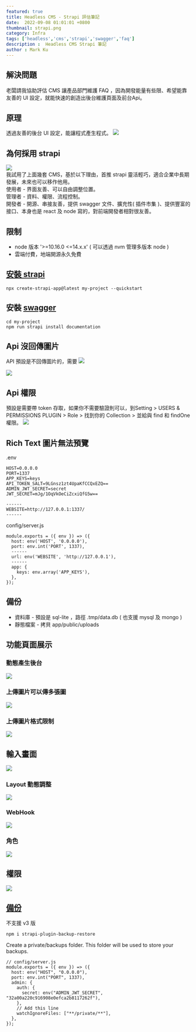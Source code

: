 ```yaml
---
featured: true
title: Headless CMS - Strapi 評估筆記 
date:  2022-09-08 01:01:01 +0800
thumbnail: strapi.png
category: Infra
tags: ['headless','cms','strapi','swagger','faq']
description :  Headless CMS Strapi 筆記
author : Mark Ku
---
```


## 解決問題
老闆請我協助評估 CMS 讓產品部門維護 FAQ ，因為開發能量有些限、希望能靠友善的 UI 設定，就能快速的創造出後台維護頁面及前台Api。

## 原理
透過友善的後台 UI 設定，能讓程式產生程式。
![](https://i.imgur.com/M6RfjZ8.png)  

## 為何採用 strapi
![](https://i.imgur.com/ONXbTAJ.jpg)  
我試用了上面幾套 CMS，基於以下理由，首推 strapi 靈活輕巧，適合企業中長期發展，未來也可以移作他用。   
使用者 - 界面友善、可以自由調整位置。  
管理者 - 資料、權限、流程控制。  
開發者 - 開源、串接友善，提供 swagger 文件、擴充性( 插件市集 )、提供豐富的接口、本身也是 react 及 node 寫的，對前端開發者相對很友善。  

## 限制
* node 版本 '>=10.16.0 <=14.x.x' ( 可以透過 nvm 管理多版本 node )
* 雲端付費，地端開源永久免費

## [安裝 strapi](https://docs.strapi.io/developer-docs/latest/getting-started/quick-start.html#_1-install-strapi-and-create-a-new-project)

```
npx create-strapi-app@latest my-project --quickstart
```
## 安裝 [swagger](https://docs.strapi.io/developer-docs/latest/plugins/documentation.html#installation)  
```
cd my-project
npm run strapi install documentation
```

## Api 沒回傳圖片
API 預設是不回傳圖片的，需要
![](https://i.imgur.com/6gfNF29.png)  

![](https://i.imgur.com/eF34HEH.png)  

## Api 權限
預設是需要帶 token 存取，如果你不需要驗證則可以，到Setting > USERS & PERMISSIONS PLUGIN > Role > 找到你的 Collection > 並給與 find 和 findOne 權限。
![](https://i.imgur.com/ovdumL9.png)

## Rich Text 圖片無法預覽
.env
```
HOST=0.0.0.0
PORT=1337
APP_KEYS=keys
API_TOKEN_SALT=9LGnsz1zt4UpaKfCCQxEZQ==
ADMIN_JWT_SECRET=secret
JWT_SECRET=mJg/1OqVkOeCiZcxiQfG5w==

------
WEBSITE=http://127.0.0.1:1337/
------
```
config/server.js
```
module.exports = ({ env }) => ({
  host: env('HOST', '0.0.0.0'),
  port: env.int('PORT', 1337),
  ------
  url: env('WEBSITE', 'http://127.0.0.1'), 
  ------
  app: {
    keys: env.array('APP_KEYS'),
  },  
});

```
## 備份
* 資料庫 - 預設是 sql-lite ，路徑 .tmp/data.db ( 也支援 mysql 及 mongo )
* 靜態檔案 - 拷貝 app/public/uploads

## 功能頁面展示
### 動態產生後台

![](https://i.imgur.com/0f0BjwY.png)

### 上傳圖片可以傳多張圖
![](https://i.imgur.com/jXmzMbk.png)
### 上傳圖片格式限制
![](https://i.imgur.com/PunbK7f.png)

## 輸入畫面
![](https://i.imgur.com/lLcJ5rp.png)

### Layout 動態調整
![](https://i.imgur.com/hGjLnld.png)

### WebHook
![](https://i.imgur.com/DAuWE1D.png)

### 角色
![](https://i.imgur.com/i1fy4kz.png)

## 權限
![](https://i.imgur.com/gEvb3eh.png)










## [備份](https://github.com/8byr0/strapi-plugin-backup-restore)
不支援 v3 版

```
npm i strapi-plugin-backup-restore

```

Create a private/backups folder. This folder will be used to store your backups.


```
// config/server.js
module.exports = ({ env }) => ({
  host: env("HOST", "0.0.0.0"),
  port: env.int("PORT", 1337),
  admin: {
    auth: {
      secret: env("ADMIN_JWT_SECRET", "32a00a220c916908e0efca2b8117262f"),
    },
    // Add this line
    watchIgnoreFiles: ["**/private/**"],
  },
});
```
